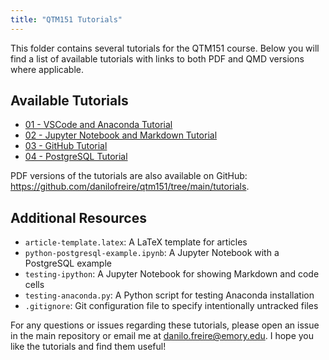 ```yaml
---
title: "QTM151 Tutorials"
---
```


This folder contains several tutorials for the QTM151 course. Below you will find a list of available tutorials with links to both PDF and QMD versions where applicable.

## Available Tutorials

- [01 - VSCode and Anaconda Tutorial](01-vscode-anaconda-tutorial.qmd)
- [02 - Jupyter Notebook and Markdown Tutorial](02-jupyter-markdown-tutorial.qmd)
- [03 - GitHub Tutorial](03-github-tutorial.qmd)
- [04 - PostgreSQL Tutorial](04-postgresql-tutorial.qmd)

PDF versions of the tutorials are also available on GitHub: <https://github.com/danilofreire/qtm151/tree/main/tutorials>.

## Additional Resources

- `article-template.latex`: A LaTeX template for articles
- `python-postgresql-example.ipynb`: A Jupyter Notebook with a PostgreSQL example
- `testing-ipython`: A Jupyter Notebook for showing Markdown and code cells
- `testing-anaconda.py`: A Python script for testing Anaconda installation
- `.gitignore`: Git configuration file to specify intentionally untracked files

For any questions or issues regarding these tutorials, please open an issue in the main repository or email me at [danilo.freire@emory.edu](mailto:danilo.freire@emory.edu). I hope you like the tutorials and find them useful! 
